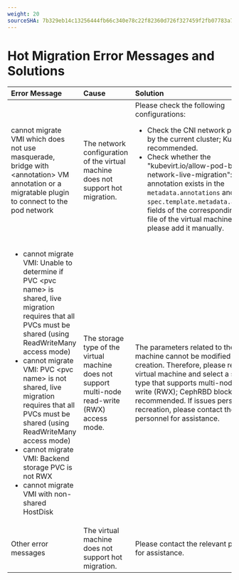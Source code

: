 ```yaml
---
weight: 20
sourceSHA: 7b329eb14c13256444fb66c340e78c22f82360d726f327459f2fb07783a777e9
---
```


# Hot Migration Error Messages and Solutions

| Error Message                                                                                                                                                                                                                                                                                                                                                                                                                                            | Cause                       | Solution                                                                                                                                                                                                                                        |
| :----------------------------------------------------------------------------------------------------------------------------------------------------------------------------------------------------------------------------------------------------------------------------------------------------------------------------------------------------------------------------------------------------------------------------------------------- | :-------------------------- | :------------------------------------------------------------------------------------------------------------------------------------------------------------------------------------------------------------------------------------------- |
| cannot migrate VMI which does not use masquerade, bridge with \<annotation> VM annotation or a migratable plugin to connect to the pod network                                                                                                                                                                                                                                                                                                  | The network configuration of the virtual machine does not support hot migration.            | Please check the following configurations: <ul><li>Check the CNI network plugin used by the current cluster; Kube-OVN is recommended.</li><li>Check whether the "kubevirt.io/allow-pod-bridge-network-live-migration": "true" annotation exists in the `metadata.annotations` and `spec.template.metadata.annotations` fields of the corresponding YAML file of the virtual machine; if not, please add it manually.</li></ul> |
| <ul><li>cannot migrate VMI: Unable to determine if PVC \<pvc name> is shared, live migration requires that all PVCs must be shared (using ReadWriteMany access mode)</li><li>cannot migrate VMI: PVC \<pvc name> is not shared, live migration requires that all PVCs must be shared (using ReadWriteMany access mode)</li><li>cannot migrate VMI: Backend storage PVC is not RWX</li><li>cannot migrate VMI with non-shared HostDisk</li></ul> | The storage type of the virtual machine does not support multi-node read-write (RWX) access mode. | The parameters related to the virtual machine cannot be modified after creation. Therefore, please recreate the virtual machine and select a storage type that supports multi-node read-write (RWX); CephRBD block storage is recommended. If issues persist after recreation, please contact the relevant personnel for assistance.                                                                                                                                                     |
| Other error messages                                                                                                                                                                                                                                                                                                                                                                                                                                          | The virtual machine does not support hot migration.                 | Please contact the relevant personnel for assistance.                                                                                                                                                                                                                                  |
